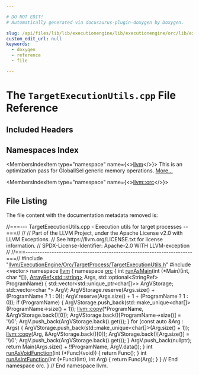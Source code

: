 ```yaml
---

# DO NOT EDIT!
# Automatically generated via docusaurus-plugin-doxygen by Doxygen.

slug: /api/files/lib/lib/executionengine/lib/executionengine/orc/lib/executionengine/orc/targetprocess/targetexecutionutils-cpp
custom_edit_url: null
keywords:
  - doxygen
  - reference
  - file

---
```





# The `TargetExecutionUtils.cpp` File Reference

<DoxygenPage pluginConfig={pluginConfig}>



## Included Headers

<IncludesList>
<IncludesListItem
  filePath="llvm/ExecutionEngine/Orc/TargetProcess/TargetExecutionUtils.h"
  permalink="/docs/api/files/include/include/llvm/include/llvm/executionengine/include/llvm/executionengine/orc/include/llvm/executionengine/orc/targetprocess/targetexecutionutils-h"
  isLocal="true" />
<IncludesListItem
  filePath="vector"
  permalink=""
  isLocal="false" />
</IncludesList>

## Namespaces Index

<MembersIndex>

<MembersIndexItem
  type="namespace"
  name={<><a href="/docs/api/namespaces/llvm">llvm</a></>}>
This is an optimization pass for GlobalISel generic memory operations. <a href="/docs/api/namespaces/llvm/#details">More...</a>
</MembersIndexItem>

<MembersIndexItem
  type="namespace"
  name={<><a href="/docs/api/namespaces/llvm/orc">llvm::orc</a></>}>
</MembersIndexItem>

</MembersIndex>


## File Listing

The file content with the documentation metadata removed is:

<ProgramListing>

<Link id="l00001" /><CodeLine lineNumber="1"><Highlight kind="comment">//===--- TargetExecutionUtils.cpp - Execution utils for target processes --===//</Highlight><Highlight kind="normal"></Highlight></CodeLine>
<Link id="l00002" /><CodeLine lineNumber="2"><Highlight kind="normal"></Highlight><Highlight kind="comment">//</Highlight><Highlight kind="normal"></Highlight></CodeLine>
<Link id="l00003" /><CodeLine lineNumber="3"><Highlight kind="normal"></Highlight><Highlight kind="comment">// Part of the LLVM Project, under the Apache License v2.0 with LLVM Exceptions.</Highlight><Highlight kind="normal"></Highlight></CodeLine>
<Link id="l00004" /><CodeLine lineNumber="4"><Highlight kind="normal"></Highlight><Highlight kind="comment">// See https://llvm.org/LICENSE.txt for license information.</Highlight><Highlight kind="normal"></Highlight></CodeLine>
<Link id="l00005" /><CodeLine lineNumber="5"><Highlight kind="normal"></Highlight><Highlight kind="comment">// SPDX-License-Identifier: Apache-2.0 WITH LLVM-exception</Highlight><Highlight kind="normal"></Highlight></CodeLine>
<Link id="l00006" /><CodeLine lineNumber="6"><Highlight kind="normal"></Highlight><Highlight kind="comment">//</Highlight><Highlight kind="normal"></Highlight></CodeLine>
<Link id="l00007" /><CodeLine lineNumber="7"><Highlight kind="normal"></Highlight><Highlight kind="comment">//===----------------------------------------------------------------------===//</Highlight><Highlight kind="normal"></Highlight></CodeLine>
<Link id="l00008" /><CodeLine lineNumber="8"><Highlight kind="normal"></Highlight></CodeLine>
<Link id="l00009" /><CodeLine lineNumber="9"><Highlight kind="normal"></Highlight><Highlight kind="preprocessor">#include &quot;<a href="/docs/api/files/include/include/llvm/include/llvm/executionengine/include/llvm/executionengine/orc/include/llvm/executionengine/orc/targetprocess/targetexecutionutils-h">llvm/ExecutionEngine/Orc/TargetProcess/TargetExecutionUtils.h</a>&quot;</Highlight><Highlight kind="normal"></Highlight></CodeLine>
<Link id="l00010" /><CodeLine lineNumber="10"><Highlight kind="normal"></Highlight></CodeLine>
<Link id="l00011" /><CodeLine lineNumber="11"><Highlight kind="normal"></Highlight><Highlight kind="preprocessor">#include &lt;vector&gt;</Highlight><Highlight kind="normal"></Highlight></CodeLine>
<Link id="l00012" /><CodeLine lineNumber="12"><Highlight kind="normal"></Highlight></CodeLine>
<Link id="l00013" /><CodeLine lineNumber="13"><Highlight kind="normal"></Highlight><Highlight kind="keyword">namespace </Highlight><Highlight kind="normal"><a href="/docs/api/namespaces/llvm">llvm</a> &#123;</Highlight></CodeLine>
<Link id="l00014" /><CodeLine lineNumber="14"><Highlight kind="normal"></Highlight><Highlight kind="keyword">namespace </Highlight><Highlight kind="normal"><a href="/docs/api/namespaces/llvm/orc">orc</a> &#123;</Highlight></CodeLine>
<Link id="l00015" /><CodeLine lineNumber="15"><Highlight kind="normal"></Highlight></CodeLine>
<Link id="l00016" /><CodeLine lineNumber="16" lineLink="/docs/api/namespaces/llvm/orc/#ae96b02ba0679637389c230e9536a40fc"><Highlight kind="normal"></Highlight><Highlight kind="keywordtype">int</Highlight><Highlight kind="normal"> <a href="/docs/api/namespaces/llvm/orc/#ae96b02ba0679637389c230e9536a40fc">runAsMain</a>(</Highlight><Highlight kind="keywordtype">int</Highlight><Highlight kind="normal"> (&#42;Main)(</Highlight><Highlight kind="keywordtype">int</Highlight><Highlight kind="normal">, </Highlight><Highlight kind="keywordtype">char</Highlight><Highlight kind="normal"> &#42;&#91;&#93;), <a href="/docs/api/classes/llvm/arrayref">ArrayRef&lt;std::string&gt;</a> Args,</Highlight></CodeLine>
<Link id="l00017" /><CodeLine lineNumber="17"><Highlight kind="normal">              std::optional&lt;StringRef&gt; ProgramName) &#123;</Highlight></CodeLine>
<Link id="l00018" /><CodeLine lineNumber="18"><Highlight kind="normal">  std::vector&lt;std::unique&#95;ptr&lt;char&#91;&#93;&gt;&gt; ArgVStorage;</Highlight></CodeLine>
<Link id="l00019" /><CodeLine lineNumber="19"><Highlight kind="normal">  std::vector&lt;char &#42;&gt; ArgV;</Highlight></CodeLine>
<Link id="l00020" /><CodeLine lineNumber="20"><Highlight kind="normal"></Highlight></CodeLine>
<Link id="l00021" /><CodeLine lineNumber="21"><Highlight kind="normal">  ArgVStorage.reserve(Args.size() + (ProgramName ? 1 : 0));</Highlight></CodeLine>
<Link id="l00022" /><CodeLine lineNumber="22"><Highlight kind="normal">  ArgV.reserve(Args.size() + 1 + (ProgramName ? 1 : 0));</Highlight></CodeLine>
<Link id="l00023" /><CodeLine lineNumber="23"><Highlight kind="normal"></Highlight></CodeLine>
<Link id="l00024" /><CodeLine lineNumber="24"><Highlight kind="normal">  </Highlight><Highlight kind="keywordflow">if</Highlight><Highlight kind="normal"> (ProgramName) &#123;</Highlight></CodeLine>
<Link id="l00025" /><CodeLine lineNumber="25"><Highlight kind="normal">    ArgVStorage.push&#95;back(std::make&#95;unique&lt;</Highlight><Highlight kind="keywordtype">char</Highlight><Highlight kind="normal">&#91;&#93;&gt;(ProgramName-&gt;size() + 1));</Highlight></CodeLine>
<Link id="l00026" /><CodeLine lineNumber="26"><Highlight kind="normal">    <a href="/docs/api/namespaces/llvm/#abb650e853db0ddbb60411b885c499737">llvm::copy</a>(&#42;ProgramName, &amp;ArgVStorage.back()&#91;0&#93;);</Highlight></CodeLine>
<Link id="l00027" /><CodeLine lineNumber="27"><Highlight kind="normal">    ArgVStorage.back()&#91;ProgramName-&gt;size()&#93; = </Highlight><Highlight kind="charliteral">&#39;\\0&#39;</Highlight><Highlight kind="normal">;</Highlight></CodeLine>
<Link id="l00028" /><CodeLine lineNumber="28"><Highlight kind="normal">    ArgV.push&#95;back(ArgVStorage.back().get());</Highlight></CodeLine>
<Link id="l00029" /><CodeLine lineNumber="29"><Highlight kind="normal">  &#125;</Highlight></CodeLine>
<Link id="l00030" /><CodeLine lineNumber="30"><Highlight kind="normal"></Highlight></CodeLine>
<Link id="l00031" /><CodeLine lineNumber="31"><Highlight kind="normal">  </Highlight><Highlight kind="keywordflow">for</Highlight><Highlight kind="normal"> (</Highlight><Highlight kind="keyword">const</Highlight><Highlight kind="normal"> </Highlight><Highlight kind="keyword">auto</Highlight><Highlight kind="normal"> &amp;Arg : Args) &#123;</Highlight></CodeLine>
<Link id="l00032" /><CodeLine lineNumber="32"><Highlight kind="normal">    ArgVStorage.push&#95;back(std::make&#95;unique&lt;</Highlight><Highlight kind="keywordtype">char</Highlight><Highlight kind="normal">&#91;&#93;&gt;(Arg.size() + 1));</Highlight></CodeLine>
<Link id="l00033" /><CodeLine lineNumber="33"><Highlight kind="normal">    <a href="/docs/api/namespaces/llvm/#abb650e853db0ddbb60411b885c499737">llvm::copy</a>(Arg, &amp;ArgVStorage.back()&#91;0&#93;);</Highlight></CodeLine>
<Link id="l00034" /><CodeLine lineNumber="34"><Highlight kind="normal">    ArgVStorage.back()&#91;Arg.size()&#93; = </Highlight><Highlight kind="charliteral">&#39;\\0&#39;</Highlight><Highlight kind="normal">;</Highlight></CodeLine>
<Link id="l00035" /><CodeLine lineNumber="35"><Highlight kind="normal">    ArgV.push&#95;back(ArgVStorage.back().get());</Highlight></CodeLine>
<Link id="l00036" /><CodeLine lineNumber="36"><Highlight kind="normal">  &#125;</Highlight></CodeLine>
<Link id="l00037" /><CodeLine lineNumber="37"><Highlight kind="normal">  ArgV.push&#95;back(</Highlight><Highlight kind="keyword">nullptr</Highlight><Highlight kind="normal">);</Highlight></CodeLine>
<Link id="l00038" /><CodeLine lineNumber="38"><Highlight kind="normal"></Highlight></CodeLine>
<Link id="l00039" /><CodeLine lineNumber="39"><Highlight kind="normal">  </Highlight><Highlight kind="keywordflow">return</Highlight><Highlight kind="normal"> Main(Args.size() + !!ProgramName, ArgV.data());</Highlight></CodeLine>
<Link id="l00040" /><CodeLine lineNumber="40"><Highlight kind="normal">&#125;</Highlight></CodeLine>
<Link id="l00041" /><CodeLine lineNumber="41"><Highlight kind="normal"></Highlight></CodeLine>
<Link id="l00042" /><CodeLine lineNumber="42" lineLink="/docs/api/namespaces/llvm/orc/#a3967432b472134605de76e49e274064b"><Highlight kind="normal"></Highlight><Highlight kind="keywordtype">int</Highlight><Highlight kind="normal"> <a href="/docs/api/namespaces/llvm/orc/#a3967432b472134605de76e49e274064b">runAsVoidFunction</a>(</Highlight><Highlight kind="keywordtype">int</Highlight><Highlight kind="normal"> (&#42;Func)(</Highlight><Highlight kind="keywordtype">void</Highlight><Highlight kind="normal">)) &#123; </Highlight><Highlight kind="keywordflow">return</Highlight><Highlight kind="normal"> Func(); &#125;</Highlight></CodeLine>
<Link id="l00043" /><CodeLine lineNumber="43"><Highlight kind="normal"></Highlight></CodeLine>
<Link id="l00044" /><CodeLine lineNumber="44" lineLink="/docs/api/namespaces/llvm/orc/#a4b98a575435b7792989794e2e617461d"><Highlight kind="normal"></Highlight><Highlight kind="keywordtype">int</Highlight><Highlight kind="normal"> <a href="/docs/api/namespaces/llvm/orc/#a4b98a575435b7792989794e2e617461d">runAsIntFunction</a>(</Highlight><Highlight kind="keywordtype">int</Highlight><Highlight kind="normal"> (&#42;Func)(</Highlight><Highlight kind="keywordtype">int</Highlight><Highlight kind="normal">), </Highlight><Highlight kind="keywordtype">int</Highlight><Highlight kind="normal"> Arg) &#123; </Highlight><Highlight kind="keywordflow">return</Highlight><Highlight kind="normal"> Func(Arg); &#125;</Highlight></CodeLine>
<Link id="l00045" /><CodeLine lineNumber="45"><Highlight kind="normal"></Highlight></CodeLine>
<Link id="l00046" /><CodeLine lineNumber="46"><Highlight kind="normal">&#125; </Highlight><Highlight kind="comment">// End namespace orc.</Highlight><Highlight kind="normal"></Highlight></CodeLine>
<Link id="l00047" /><CodeLine lineNumber="47"><Highlight kind="normal">&#125; </Highlight><Highlight kind="comment">// End namespace llvm.</Highlight><Highlight kind="normal"></Highlight></CodeLine>

</ProgramListing>

</DoxygenPage>
